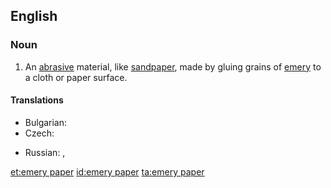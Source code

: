 ==English==
{{wikipedia}}

===Noun===
{{en-noun|-|head=[[emery]] [[paper]]}}

# An [[abrasive]] material, like [[sandpaper]], made by gluing grains of [[emery]] to a cloth or paper surface.

====Translations====
{{trans-top|abrasive material}}
* Bulgarian: {{t-|bg|шкурка|f|sc=Cyrl}}
* Czech: {{t-|cs|smirkový papír|m}}
{{trans-mid}}
* Russian: {{t-|ru|наждачная бумага|f|sc=Cyrl}},  {{t+|ru|шкурка|f|sc=Cyrl}}
{{trans-bottom}}

[[et:emery paper]]
[[id:emery paper]]
[[ta:emery paper]]